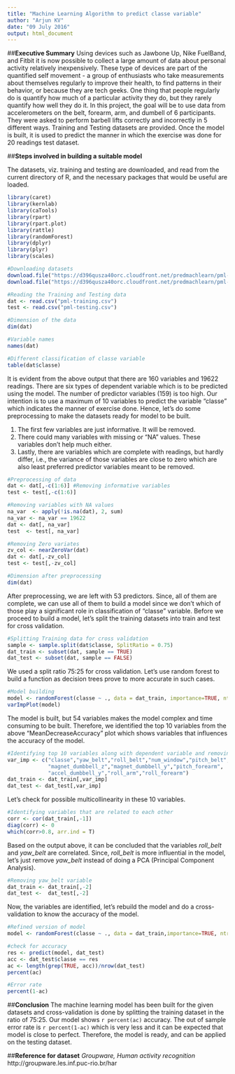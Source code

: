 ---
title: "Machine Learning Algorithm to predict classe variable"
author: "Arjun KV"
date: "09 July 2016"
output: html_document
---

##**Executive Summary** 
Using devices such as Jawbone Up, Nike FuelBand, and Fitbit it is now possible to collect a large amount of data about personal activity relatively inexpensively. These type of devices are part of the quantified self movement - a group of enthusiasts who take measurements about themselves regularly to improve their health, to find patterns in their behavior, or because they are tech geeks. One thing that people regularly do is quantify how much of a particular activity they do, but they rarely quantify how well they do it. In this project, the goal will be to use data from accelerometers on the belt, forearm, arm, and dumbell of 6 participants. They were asked to perform barbell lifts correctly and incorrectly in 5 different ways. Training and Testing datasets are provided. Once the model is built, it is used to predict the manner in which the exercise was done for 20 readings test dataset.

##**Steps involved in building a suitable model**

The datasets, viz. training and testing are downloaded, and read from the current directory of R, and the necessary packages that would be useful are loaded.

```{r , message=F, warning=F}
library(caret)
library(kernlab)
library(caTools)
library(rpart)
library(rpart.plot)
library(rattle)
library(randomForest)
library(dplyr)
library(plyr)
library(scales)

#Downloading datasets
download.file("https://d396qusza40orc.cloudfront.net/predmachlearn/pml-training.csv",destfile= "pml-training.csv")
download.file("https://d396qusza40orc.cloudfront.net/predmachlearn/pml-testing.csv",destfile= "pml-testing.csv")

#Reading the Training and Testing data
dat <- read.csv("pml-training.csv")
test <- read.csv("pml-testing.csv")

#Dimension of the data
dim(dat)

#Variable names
names(dat)

#Different classification of classe variable
table(dat$classe)
```

It is evident from the above output that there are 160 variables and 19622 readings. There are six types of dependent variable which is to be predicted using the model. The number of predictor variables (159) is too high. Our intention is to use a maximum of 10 variables to predict the variable "classe" which indicates the manner of exercise done. Hence, let's do some preprocessing to make the datasets ready for model to be built.

1. The first few variables are just informative. It will be removed.
2. There could many variables with missing or "NA" values. These variables don't help much either.
3. Lastly, there are variables which are complete with readings, but hardly differ, i.e., the variance of those variables are close to zero which are also least preferred predictor variables meant to be removed.


```{r , message=F, warning=F}
#Preprocessing of data
dat <- dat[,-c(1:6)] #Removing informative variables
test <- test[,-c(1:6)]

#Removing variables with NA values
na_var  <- apply(!is.na(dat), 2, sum)
na_var <- na_var == 19622
dat <- dat[, na_var]
test  <- test[, na_var]

#Removing Zero variates
zv_col <- nearZeroVar(dat)
dat <- dat[,-zv_col]
test <- test[,-zv_col]

#Dimension after preprocessing
dim(dat)
```

After preprocessing, we are left with 53 predictors. Since, all of them are complete, we can use all of them to build a model since we don't which of those play a significant role in classification of "classe" variable. Before we proceed to build a model, let's split the training datasets into train and test for cross validation.

```{r , message=F, warning=F}
#Splitting Training data for cross validation
sample <- sample.split(dat$classe, SplitRatio = 0.75)
dat_train <- subset(dat, sample == TRUE)
dat_test <- subset(dat, sample == FALSE)
```

We used a split ratio 75:25 for cross validation. Let's use random forest to build a function as decision trees prove to more accurate in such cases.

```{r , message=F, warning=F, out.width = '600px', out.height = '480px'}
#Model building
model <- randomForest(classe ~ ., data = dat_train, importance=TRUE, ntree=100)
varImpPlot(model)
```

The model is built, but 54 variables makes the model complex and time consuming to be built. Therefore, we identified the top 10 variables from the above "MeanDecreaseAccuracy" plot which shows variables that influences the accuracy of the model.

```{r , message=F, warning=F}
#Identifying top 10 variables along with dependent variable and removing the rest
var_imp <- c("classe","yaw_belt","roll_belt","num_window","pitch_belt",
             "magnet_dumbbell_z","magnet_dumbbell_y","pitch_forearm",
             "accel_dumbbell_y","roll_arm","roll_forearm")
dat_train <- dat_train[,var_imp]
dat_test <- dat_test[,var_imp]
```
Let's check for possible multicollinearity in these 10 variables.

```{r , message=F, warning=F}
#Identifying variables that are related to each other
corr <- cor(dat_train[,-1])
diag(corr) <- 0
which(corr>0.8, arr.ind = T)
```

Based on the output above, it can be concluded that the variables  *roll_belt* and *yaw_belt* are correlated. Since,  *roll_belt* is more influential in the model, let's just remove *yaw_belt* instead of doing a PCA (Principal Component Analysis).

```{r , message=F, warning=F}
#Removing yaw_belt variable
dat_train <- dat_train[,-2]
dat_test <-  dat_test[,-2]
```

Now, the variables are identified, let's rebuild the model and do a cross-validation to know the accuracy of the model.

```{r , message=F, warning=F}
#Refined version of model
model <- randomForest(classe ~ ., data = dat_train,importance=TRUE, ntree=100)

#check for accuracy
res <- predict(model, dat_test)
acc <- dat_test$classe == res
ac <- length(grep(TRUE, acc))/nrow(dat_test)
percent(ac)

#Error rate
percent(1-ac)
```



##**Conclusion**
The machine learning model has been built for the given datasets and cross-validation is done by splitting the training dataset in the ratio of 75:25. Our model shows `r percent(ac)` accuracy. The out of sample error rate is `r percent(1-ac)` which is very less and it can be expected that model is close to perfect. Therefore, the model is ready, and can be applied on the testing dataset.

##**Reference for dataset**
_Groupware, Human activity recognition_
http://groupware.les.inf.puc-rio.br/har